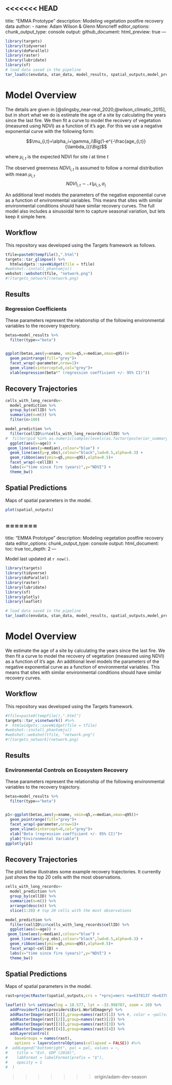 <<<<<<< HEAD
---
title: "EMMA Prototype"
description: Modeling vegetation postfire recovery data
author:
  - name: Adam Wilson & Glenn Moncrieff
editor_options: 
  chunk_output_type: console
output:
  github_document:
    html_preview: true
---

```{r, echo=F, message=F,results="hide"}
library(targets)
library(tidyverse)
library(doParallel)
library(raster)
library(lubridate)
library(sf)
# load data saved in the pipeline
tar_load(c(envdata, stan_data, model_results, spatial_outputs,model_prediction)) 
```

# Model Overview
The details are given in [@slingsby_near-real_2020;@wilson_climatic_2015], but in short what we do is estimate the age of a site by calculating the years since the last fire. We then fit a curve to model the recovery of vegetation (measured using NDVI) as a function of it's age. For this we use a negative exponential curve with the following form:

$$\mu_{i,t}=\alpha_i+\gamma_i\Big(1-e^{-\frac{age_{i,t}}{\lambda_i}}\Big)$$

where $\mu_{i,t}$ is the expected NDVI for site $i$ at time $t$

The observed greenness $NDVI_{i,t}$  is assumed to follow a normal distribution with mean $\mu_{i,t}$
$$NDVI_{i,t}\sim\mathcal{N}(\mu_{i,t},\sigma_)$$

An additional level models the parameters of the negative exponential curve as a function of environmental variables. This means that sites with similar environmental conditions should have similar recovery curves. The full model also includes a sinusoidal term to capture seasonal variation, but lets keep it simple here.  


## Workflow

This repository was developed using the Targets framework as follows.

```{r, echo=F, eval=F, results="hide"}
tfile=paste0(tempfile(),".html")
targets::tar_glimpse() %>% 
  htmlwidgets::saveWidget(file = tfile)
#webshot::install_phantomjs()
webshot::webshot(tfile, "network.png")
#![targets_network](network.png)
```

## Results

### Regression Coefficients 

These parameters represent the relationship of the following environmental variables to the recovery trajectory.

```{r p1, echo=T, eval=T, message=FALSE}
betas=model_results %>% 
  filter(type=="beta")


ggplot(betas,aes(y=xname, xmin=q5,x=median,xmax=q95))+
  geom_pointrange(fill="grey")+
  facet_wrap(~parameter,nrow=1)+
  geom_vline(xintercept=0,col="grey")+
  xlab(expression(beta*" (regression coefficient +/- 95% CI)"))

```


## Recovery Trajectories


```{r plot, echo=T, eval=T, message=FALSE}
cells_with_long_records<-
  model_prediction %>% 
  group_by(cellID) %>% 
  summarize(n=n()) %>% 
  filter(n>100)

model_prediction %>% 
  filter(cellID%in%cells_with_long_records$cellID) %>% 
#  filter(pid %in% as.numeric(sample(levels(as.factor(posterior_summary$pid)),20))) %>% # just show a few
  ggplot(aes(x=age)) +
 geom_line(aes(y=median),colour="blue") +
  geom_line(aes(y=y_obs),colour="black",lwd=0.5,alpha=0.3) +
  geom_ribbon(aes(ymin=q5,ymax=q95),alpha=0.5)+
  facet_wrap(~cellID) +
  labs(x="time since fire (years)",y="NDVI") +
  theme_bw()
```

## Spatial Predictions

Maps of spatial parameters in the model.  

```{r compare_data2, echo=T, eval=T, message=FALSE}

plot(spatial_outputs)

```
=======
---
title: "EMMA Prototype"
description: Modeling vegetation postfire recovery data
editor_options: 
  chunk_output_type: console
output:
  html_document:
    toc: true
    toc_depth: 2
---


Model last updated at `r now()`.

```r
library(targets)
library(tidyverse)
library(doParallel)
library(raster)
library(lubridate)
library(sf)
library(plotly)
library(leaflet)

# load data saved in the pipeline
tar_load(c(envdata, stan_data, model_results, spatial_outputs,model_prediction)) 
```

# Model Overview

We estimate the age of a site by calculating the years since the last fire. We then fit a curve to model the recovery of vegetation (measured using NDVI) as a function of it's age. An additional level models the parameters of the negative exponential curve as a function of environmental variables. This means that sites with similar environmental conditions should have similar recovery curves.


## Workflow

This repository was developed using the Targets framework.

```r
#tfile=paste0(tempfile(),".html")
targets::tar_visnetwork() #%>% 
#  htmlwidgets::saveWidget(file = tfile)
#webshot::install_phantomjs()
#webshot::webshot(tfile, "network.png")
#![targets_network](network.png)
```


## Results

### Environmental Controls on Ecosystem Recovery

These parameters represent the relationship of the following environmental variables to the recovery trajectory.

```r
betas=model_results %>% 
  filter(type=="beta")


p1<-ggplot(betas,aes(y=xname, xmin=q5,x=median,xmax=q95))+
  geom_pointrange(fill="grey")+
  facet_wrap(~parameter,nrow=1)+
  geom_vline(xintercept=0,col="grey")+
  xlab("Beta (regression coefficient +/- 95% CI)")+
  ylab("Environmental Variable") 
ggplotly(p1)

```


## Recovery Trajectories

The plot below illustrates some example recovery trajectories. It currently just shows the top 20 cells with the most observations.

```r
cells_with_long_records<-
  model_prediction %>% 
  group_by(cellID) %>% 
  summarize(n=n()) %>% 
  arrange(desc(n)) %>% 
  slice(1:20) # top 20 cells with the most observations

model_prediction %>% 
  filter(cellID%in%cells_with_long_records$cellID) %>% 
  ggplot(aes(x=age)) +
 geom_line(aes(y=median),colour="blue") +
  geom_line(aes(y=y_obs),colour="black",lwd=0.5,alpha=0.3) +
  geom_ribbon(aes(ymin=q5,ymax=q95),alpha=0.5)+
  facet_wrap(~cellID) +
  labs(x="time since fire (years)",y="NDVI") +
  theme_bw()
```

## Spatial Predictions

Maps of spatial parameters in the model.  

```r
rast=projectRaster(spatial_outputs,crs = "+proj=merc +a=6378137 +b=6378137 +lat_ts=0 +lon_0=0 +x_0=0 +y_0=0 +k=1 +units=m +nadgrids=@null +wktext +no_defs +type=crs")

leaflet() %>% setView(lng = 18.577, lat = -33.998707, zoom = 10) %>% 
  addProviderTiles(providers$Esri.WorldImagery) %>% 
  addRasterImage(rast[[1]],group=names(rast)[1]) %>% #, color = ~pal(values(rast)[,1]) 
  addRasterImage(rast[[2]],group=names(rast)[2]) %>% 
  addRasterImage(rast[[3]],group=names(rast)[3]) %>% 
  addRasterImage(rast[[4]],group=names(rast)[4]) %>% 
  addLayersControl(
    baseGroups = names(rast),
    options = layersControlOptions(collapsed = FALSE)) #%>% 
#  addLegend("bottomright", pal = pal, values = ~,
#    title = "Est. GDP (2010)",
#    labFormat = labelFormat(prefix = "$"),
#    opacity = 1
#  )
```
>>>>>>> origin/adam-dev-season
